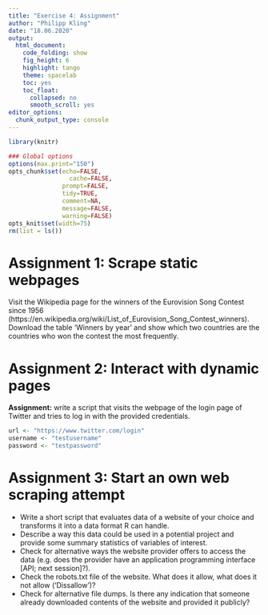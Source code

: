 ```yaml
---
title: "Exercise 4: Assignment"
author: "Philipp Kling"
date: "18.06.2020"
output:
  html_document: 
    code_folding: show
    fig_height: 6
    highlight: tango
    theme: spacelab
    toc: yes
    toc_float:
      collapsed: no
      smooth_scroll: yes
editor_options: 
  chunk_output_type: console
---
```




```r
library(knitr)

### Global options
options(max.print="150")
opts_chunk$set(echo=FALSE,
	             cache=FALSE,
               prompt=FALSE,
               tidy=TRUE,
               comment=NA,
               message=FALSE,
               warning=FALSE)
opts_knit$set(width=75)
rm(list = ls())
```


# Assignment 1: Scrape static webpages

Visit the Wikipedia page for the winners of the Eurovision Song Contest since 1956  (https://en.wikipedia.org/wiki/List_of_Eurovision_Song_Contest_winners). Download the table 'Winners by year' and show which two countries are the countries who won the contest the most frequently.

# Assignment 2: Interact with dynamic pages

**Assignment:** write a script that visits the webpage of the login page of Twitter and tries to log in with the provided credentials.

```r
url <- "https://www.twitter.com/login"
username <- "testusername"
password <- "testpassword"
```

# Assignment 3: Start an own web scraping attempt

 * Write a short script that evaluates data of a website of your choice and transforms it into a data format R can handle.
 * Describe a way this data could be used in a potential project and provide some summary statistics of variables of interest.
 * Check for alternative ways the website provider offers to access the data (e.g. does the provider have an application programming interface [API; next session]?).
 * Check the robots.txt file of the website. What does it allow, what does it not allow ('Dissallow')?
 * Check for alternative file dumps. Is there any indication that someone already downloaded contents of the website and provided it publicly?

